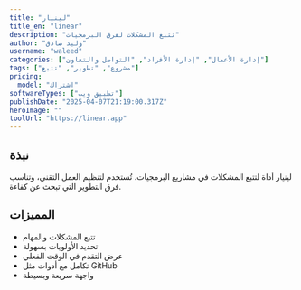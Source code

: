 ---
title: "لينيار"
title_en: "linear"
description: "تتبع المشكلات لفرق البرمجيات"
author: "وليد صادق"
username: "waleed"
categories: ["إدارة الأعمال", "إدارة الأفراد", "التواصل والتعاون"]
tags: ["مشروع", "تطوير", "تتبع"]
pricing:
  model: "اشتراك"
softwareTypes: ["تطبيق ويب"]
publishDate: "2025-04-07T21:19:00.317Z"
heroImage: ""
toolUrl: "https://linear.app"
---
## نبذة
لينيار أداة لتتبع المشكلات في مشاريع البرمجيات. تُستخدم لتنظيم العمل التقني، وتناسب فرق التطوير التي تبحث عن كفاءة.

## المميزات
- تتبع المشكلات والمهام
- تحديد الأولويات بسهولة
- عرض التقدم في الوقت الفعلي
- تكامل مع أدوات مثل GitHub
- واجهة سريعة وبسيطة